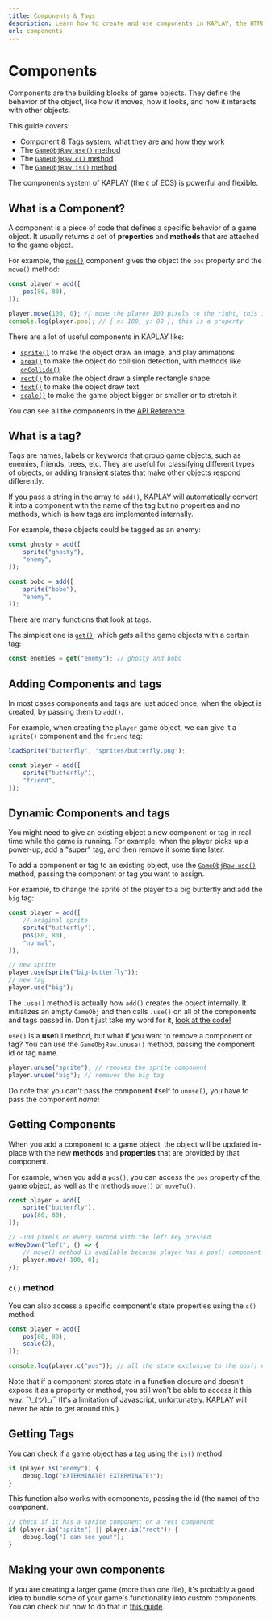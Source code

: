 ```yaml
---
title: Components & Tags
description: Learn how to create and use components in KAPLAY, the HTML5 Game Engine for JavaScript and TypeScript.
url: components
---
```



# Components

Components are the building blocks of game objects. They define the behavior of
the object, like how it moves, how it looks, and how it interacts with other
objects.

This guide covers:

- Component & Tags system, what they are and how they work
- The [`GameObjRaw.use()` method](/doc/GameObjRaw/#GameObjRaw-use)
- The [`GameObjRaw.c()` method](/doc/GameObjRaw/#GameObjRaw-c)
- The [`GameObjRaw.is()` method](/doc/GameObjRaw/#GameObjRaw-is)

The components system of KAPLAY (the `C` of ECS) is powerful and flexible.

## What is a Component?

A component is a piece of code that defines a specific behavior of a game
object. It usually returns a set of **properties** and **methods** that are
attached to the game object.

For example, the [`pos()`](/doc/ctx/pos) component gives the object the `pos` property
and the `move()` method:

```js
const player = add([
    pos(80, 80),
]);

player.move(100, 0); // move the player 100 pixels to the right, this is a method
console.log(player.pos); // { x: 180, y: 80 }, this is a property
```

There are a lot of useful components in KAPLAY like:

- [`sprite()`](/doc/ctx/sprite) to make the object draw an image, and play animations
- [`area()`](/doc/ctx/area) to make the object do collision detection, with methods like
  [`onCollide()`](/doc/AreaComp#AreaComp-onCollide)
- [`rect()`](/doc/ctx/rect) to make the object draw a simple rectangle shape
- [`text()`](/doc/ctx/text) to make the object draw text
- [`scale()`](/doc/ctx/scale) to make the game object bigger or smaller or to stretch it

You can see all the components in the [API Reference](/doc/ctx/pos).

## What is a tag?

Tags are names, labels or keywords that group game objects, such as enemies,
friends, trees, etc. They are useful for classifying different types of objects,
or adding transient states that make other objects respond differently.

If you pass a string in the array to `add()`, KAPLAY will automatically
convert it into a component with the name of the tag but no properties and no
methods, which is how tags are implemented internally.

For example, these objects could be tagged as an enemy:

```js
const ghosty = add([
    sprite("ghosty"),
    "enemy",
]);

const bobo = add([
    sprite("bobo"),
    "enemy",
]);
```

There are many functions that look at tags.

The simplest one is [`get()`](/doc/ctx/get), which *get*s all the game objects with a certain tag:

```js
const enemies = get("enemy"); // ghosty and bobo
```

## Adding Components and tags

In most cases components and tags are just added once, when the object is created, by
passing them to `add()`.

For example, when creating the `player` game object, we can give it a `sprite()` component
and the `friend` tag:

```js
loadSprite("butterfly", "sprites/butterfly.png");

const player = add([
    sprite("butterfly"),
    "friend",
]);
```

## Dynamic Components and tags

You might need to give an existing object a new component or tag in
real time while the game is running.
For example, when the player picks up a power-up, add a "super" tag,
and then remove it some time later.

To add a component or tag to an existing object, use the [`GameObjRaw.use()`](/doc/GameObjRaw#GameObjRaw-use)
method, passing the component or tag you want to assign.

For example, to change the sprite of the player to a big butterfly and add the
`big` tag:

```js
const player = add([
    // original sprite
    sprite("butterfly"),
    pos(80, 80),
    "normal",
]);

// new sprite
player.use(sprite("big-butterfly"));
// new tag
player.use("big");
```

<Info crew="github" title="How `use()` is actually used">

The `.use()` method is actually how `add()` creates the object internally. It initializes an empty `GameObj` and then calls `.use()` on all of the components and tags passed in. Don't just take my word for it, [look at the code!](https://github.com/kaplayjs/kaplay/blob/b57385be0f33b89db79ced6a4967d219d240f523/src/game/make.ts#L624-L626)

</Info>


`use()` is a **use**ful method, but what if you want to remove a component or tag? You
can use the `GameObjRaw.unuse()` method, passing the component id or tag name. 

```js
player.unuse("sprite"); // removes the sprite component
player.unuse("big"); // removes the big tag
```

<Info crew="gun" title="Important!">

Do note that you can't pass the component itself to `unuse()`, you have to pass the component *name*!

</Info>

## Getting Components

When you add a component to a game object, the object will be updated in-place with the new
**methods** and **properties** that are provided by that component.

For example, when you add a `pos()`, you can access the `pos` property of the
game object, as well as the methods `move()` or `moveTo()`.

```js
const player = add([
    sprite("butterfly"),
    pos(80, 80),
]);

// -100 pixels on every second with the left key pressed
onKeyDown("left", () => {
    // move() method is available because player has a pos() component
    player.move(-100, 0);
});
```

### `c()` method

You can also access a specific component's state properties using the `c()` method.

```js
const player = add([
    pos(80, 80),
    scale(2),
]);

console.log(player.c("pos")); // all the state exclusive to the pos() component
```

<Info crew="ghosty" title="Beware of closures (but there aren't many)">

Note that if a component stores state in a function closure and doesn't expose it as a property or method,
you still won't be able to access it this way. ¯\\\_(ツ)\_/¯
(It's a limitation of Javascript, unfortunately. KAPLAY will never be able to get around this.)

</Info>

## Getting Tags

You can check if a game object has a tag using the `is()` method.

```js
if (player.is("enemy")) {
    debug.log("EXTERMINATE! EXTERMINATE!");
}
```

This function also works with components, passing the id (the name) of the
component.

```js
// check if it has a sprite component or a rect component
if (player.is("sprite") || player.is("rect")) {
    debug.log("I can see you!");
}
```

## Making your own components

If you are creating a larger game (more than one file), it's probably a good idea to
bundle some of your game's functionality into custom components. You can check
out how to do that in [this guide](/guides/custom_components/).
